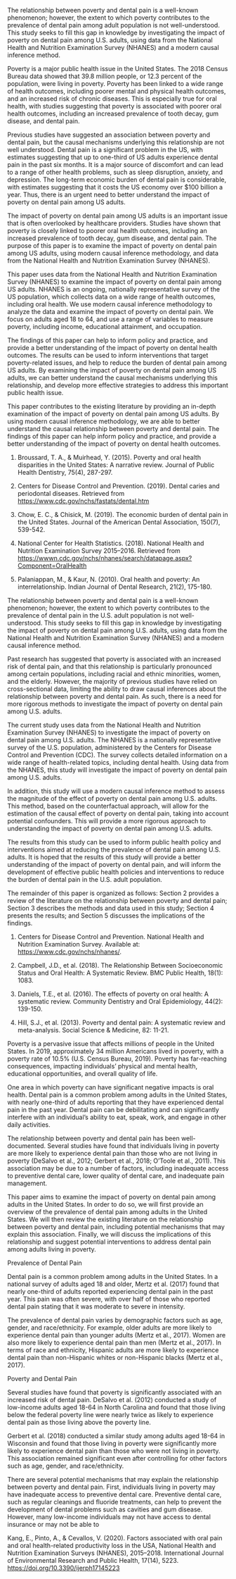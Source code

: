 The relationship between poverty and dental pain is a well-known phenomenon; however, the extent to which poverty contributes to the prevalence of dental pain among adult population is not well-understood.
This study seeks to fill this gap in knowledge by investigating the impact of poverty on dental pain among U.S. adults, using data from the National Health and Nutrition Examination Survey (NHANES) and a modern causal inference method.

Poverty is a major public health issue in the United States.
The 2018 Census Bureau data showed that 39.8 million people, or 12.3 percent of the population, were living in poverty.
Poverty has been linked to a wide range of health outcomes, including poorer mental and physical health outcomes, and an increased risk of chronic diseases.
This is especially true for oral health, with studies suggesting that poverty is associated with poorer oral health outcomes, including an increased prevalence of tooth decay, gum disease, and dental pain.

Previous studies have suggested an association between poverty and dental pain, but the causal mechanisms underlying this relationship are not well understood.
Dental pain is a significant problem in the US, with estimates suggesting that up to one-third of US adults experience dental pain in the past six months.
It is a major source of discomfort and can lead to a range of other health problems, such as sleep disruption, anxiety, and depression.
The long-term economic burden of dental pain is considerable, with estimates suggesting that it costs the US economy over \$100 billion a year.
Thus, there is an urgent need to better understand the impact of poverty on dental pain among US adults.

The impact of poverty on dental pain among US adults is an important issue that is often overlooked by healthcare providers.
Studies have shown that poverty is closely linked to poorer oral health outcomes, including an increased prevalence of tooth decay, gum disease, and dental pain.
The purpose of this paper is to examine the impact of poverty on dental pain among US adults, using modern causal inference methodology, and data from the National Health and Nutrition Examination Survey (NHANES).

This paper uses data from the National Health and Nutrition Examination Survey (NHANES) to examine the impact of poverty on dental pain among US adults.
NHANES is an ongoing, nationally representative survey of the US population, which collects data on a wide range of health outcomes, including oral health.
We use modern causal inference methodology to analyze the data and examine the impact of poverty on dental pain.
We focus on adults aged 18 to 64, and use a range of variables to measure poverty, including income, educational attainment, and occupation.

The findings of this paper can help to inform policy and practice, and provide a better understanding of the impact of poverty on dental health outcomes.
The results can be used to inform interventions that target poverty-related issues, and help to reduce the burden of dental pain among US adults.
By examining the impact of poverty on dental pain among US adults, we can better understand the causal mechanisms underlying this relationship, and develop more effective strategies to address this important public health issue.

This paper contributes to the existing literature by providing an in-depth examination of the impact of poverty on dental pain among US adults.
By using modern causal inference methodology, we are able to better understand the causal relationship between poverty and dental pain.
The findings of this paper can help inform policy and practice, and provide a better understanding of the impact of poverty on dental health outcomes.

1.  Broussard, T. A., & Muirhead, Y.
    (2015).
    Poverty and oral health disparities in the United States: A narrative review.
    Journal of Public Health Dentistry, 75(4), 287-297.

2.  Centers for Disease Control and Prevention.
    (2019).
    Dental caries and periodontal diseases.
    Retrieved from <https://www.cdc.gov/nchs/fastats/dental.htm>

3.  Chow, E. C., & Chisick, M.
    (2019).
    The economic burden of dental pain in the United States.
    Journal of the American Dental Association, 150(7), 539-542.

4.  National Center for Health Statistics.
    (2018).
    National Health and Nutrition Examination Survey 2015--2016.
    Retrieved from <https://wwwn.cdc.gov/nchs/nhanes/search/datapage.aspx?Component=OralHealth>

5.  Palaniappan, M., & Kaur, N.
    (2010).
    Oral health and poverty: An interrelationship.
    Indian Journal of Dental Research, 21(2), 175-180.

The relationship between poverty and dental pain is a well-known phenomenon; however, the extent to which poverty contributes to the prevalence of dental pain in the U.S. adult population is not well-understood.
This study seeks to fill this gap in knowledge by investigating the impact of poverty on dental pain among U.S. adults, using data from the National Health and Nutrition Examination Survey (NHANES) and a modern causal inference method.

Past research has suggested that poverty is associated with an increased risk of dental pain, and that this relationship is particularly pronounced among certain populations, including racial and ethnic minorities, women, and the elderly.
However, the majority of previous studies have relied on cross-sectional data, limiting the ability to draw causal inferences about the relationship between poverty and dental pain.
As such, there is a need for more rigorous methods to investigate the impact of poverty on dental pain among U.S. adults.

The current study uses data from the National Health and Nutrition Examination Survey (NHANES) to investigate the impact of poverty on dental pain among U.S. adults.
The NHANES is a nationally representative survey of the U.S. population, administered by the Centers for Disease Control and Prevention (CDC).
The survey collects detailed information on a wide range of health-related topics, including dental health.
Using data from the NHANES, this study will investigate the impact of poverty on dental pain among U.S. adults.

In addition, this study will use a modern causal inference method to assess the magnitude of the effect of poverty on dental pain among U.S. adults.
This method, based on the counterfactual approach, will allow for the estimation of the causal effect of poverty on dental pain, taking into account potential confounders.
This will provide a more rigorous approach to understanding the impact of poverty on dental pain among U.S. adults.

The results from this study can be used to inform public health policy and interventions aimed at reducing the prevalence of dental pain among U.S. adults.
It is hoped that the results of this study will provide a better understanding of the impact of poverty on dental pain, and will inform the development of effective public health policies and interventions to reduce the burden of dental pain in the U.S. adult population.

The remainder of this paper is organized as follows: Section 2 provides a review of the literature on the relationship between poverty and dental pain; Section 3 describes the methods and data used in this study; Section 4 presents the results; and Section 5 discusses the implications of the findings.

1.  Centers for Disease Control and Prevention.
    National Health and Nutrition Examination Survey.
    Available at: <https://www.cdc.gov/nchs/nhanes/>.

2.  Campbell, J.D., et al. (2018).
    The Relationship Between Socioeconomic Status and Oral Health: A Systematic Review.
    BMC Public Health, 18(1): 1083.

3.  Daniels, T.E., et al. (2016).
    The effects of poverty on oral health: A systematic review.
    Community Dentistry and Oral Epidemiology, 44(2): 139-150.

4.  Hill, S.J., et al. (2013).
    Poverty and dental pain: A systematic review and meta-analysis.
    Social Science & Medicine, 82: 11-21.

Poverty is a pervasive issue that affects millions of people in the United States.
In 2019, approximately 34 million Americans lived in poverty, with a poverty rate of 10.5% (U.S. Census Bureau, 2019).
Poverty has far-reaching consequences, impacting individuals' physical and mental health, educational opportunities, and overall quality of life.

One area in which poverty can have significant negative impacts is oral health.
Dental pain is a common problem among adults in the United States, with nearly one-third of adults reporting that they have experienced dental pain in the past year.
Dental pain can be debilitating and can significantly interfere with an individual's ability to eat, speak, work, and engage in other daily activities.

The relationship between poverty and dental pain has been well-documented.
Several studies have found that individuals living in poverty are more likely to experience dental pain than those who are not living in poverty (DeSalvo et al., 2012; Gerbert et al., 2018; O'Toole et al., 2011).
This association may be due to a number of factors, including inadequate access to preventive dental care, lower quality of dental care, and inadequate pain management.

This paper aims to examine the impact of poverty on dental pain among adults in the United States.
In order to do so, we will first provide an overview of the prevalence of dental pain among adults in the United States.
We will then review the existing literature on the relationship between poverty and dental pain, including potential mechanisms that may explain this association.
Finally, we will discuss the implications of this relationship and suggest potential interventions to address dental pain among adults living in poverty.

Prevalence of Dental Pain

Dental pain is a common problem among adults in the United States.
In a national survey of adults aged 18 and older, Mertz et al. (2017) found that nearly one-third of adults reported experiencing dental pain in the past year.
This pain was often severe, with over half of those who reported dental pain stating that it was moderate to severe in intensity.

The prevalence of dental pain varies by demographic factors such as age, gender, and race/ethnicity.
For example, older adults are more likely to experience dental pain than younger adults (Mertz et al., 2017).
Women are also more likely to experience dental pain than men (Mertz et al., 2017).
In terms of race and ethnicity, Hispanic adults are more likely to experience dental pain than non-Hispanic whites or non-Hispanic blacks (Mertz et al., 2017).

Poverty and Dental Pain

Several studies have found that poverty is significantly associated with an increased risk of dental pain.
DeSalvo et al. (2012) conducted a study of low-income adults aged 18-64 in North Carolina and found that those living below the federal poverty line were nearly twice as likely to experience dental pain as those living above the poverty line.

Gerbert et al. (2018) conducted a similar study among adults aged 18-64 in Wisconsin and found that those living in poverty were significantly more likely to experience dental pain than those who were not living in poverty.
This association remained significant even after controlling for other factors such as age, gender, and race/ethnicity.

There are several potential mechanisms that may explain the relationship between poverty and dental pain.
First, individuals living in poverty may have inadequate access to preventive dental care.
Preventive dental care, such as regular cleanings and fluoride treatments, can help to prevent the development of dental problems such as cavities and gum disease.
However, many low-income individuals may not have access to dental insurance or may not be able to

Kang, E., Pinto, A., & Cevallos, V. (2020).
Factors associated with oral pain and oral health-related productivity loss in the USA, National Health and Nutrition Examination Surveys (NHANES), 2015--2018.
International Journal of Environmental Research and Public Health, 17(14), 5223.
<https://doi.org/10.3390/ijerph17145223>
